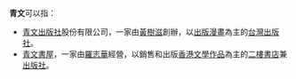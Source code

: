 '''青文'''可以指：

*[[青文出版社|青文出版社]]股份有限公司，一家由[[黃樹滋|黃樹滋]]創辦，以[[出版|出版]][[漫畫|漫畫]]為主的[[台灣|台灣]][[出版社|出版社]]。
*[[青文書屋|青文書屋]]，一家由[[羅志華|羅志華]]經營，以銷售和出版[[香港|香港]][[文學|文學]][[作品|作品]]為主的[[二樓書店|二樓書店]]兼[[出版社|出版社]]。

{{disambig|Cat=組織機構消歧義}}